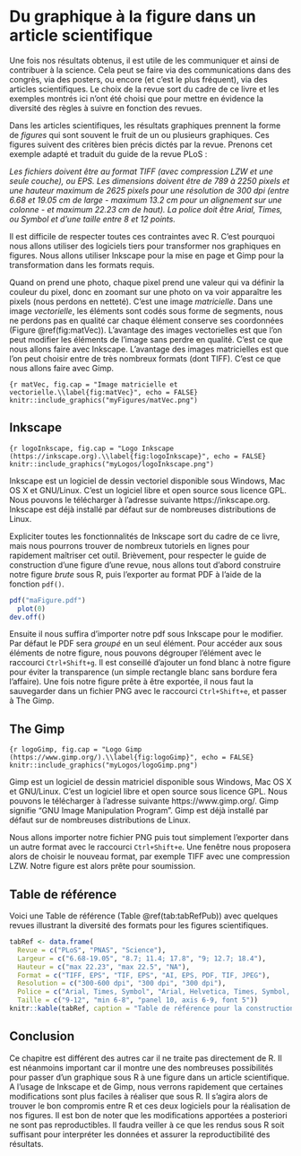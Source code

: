 # Du graphique à la figure dans un article scientifique {#graph4}

Une fois nos résultats obtenus, il est utile de les communiquer et ainsi de contribuer à la science. Cela peut se faire via des communications dans des congrès, via des posters, ou encore (et c’est le plus fréquent), via des articles scientifiques. Le choix de la revue sort du cadre de ce livre et les exemples montrés ici n’ont été choisi que pour mettre en évidence la diversité des règles à suivre en fonction des revues. 

Dans les articles scientifiques, les résultats graphiques prennent la forme de *figures* qui sont souvent le fruit de un ou plusieurs graphiques. Ces figures suivent des critères bien précis dictés par la revue. Prenons cet exemple adapté et traduit du guide de la revue PLoS :

*Les fichiers doivent être au format TIFF (avec compression LZW et une seule couche), ou EPS. Les dimensions doivent être de 789 à 2250 pixels et une hauteur maximum de 2625 pixels pour une résolution de 300 dpi (entre 6.68 et 19.05 cm de large - maximum 13.2 cm pour un alignement sur une colonne - et maximum 22.23 cm de haut). La police doit être Arial, Times, ou Symbol et d'une taille entre 8 et 12 points.*

Il est difficile de respecter toutes ces contraintes avec R. C'est pourquoi nous allons utiliser des logiciels tiers pour transformer nos graphiques en figures. Nous allons utiliser Inkscape pour la mise en page et Gimp pour la transformation dans les formats requis.

Quand on prend une photo, chaque pixel prend une valeur qui va définir la couleur du pixel, donc en zoomant sur une photo on va voir apparaître les pixels (nous perdons en netteté). C'est une image *matricielle*. Dans une image *vectorielle*, les éléments sont codés sous forme de segments, nous ne perdons pas en qualité car chaque élément conserve ses coordonnées (Figure \@ref(fig:matVec)). L'avantage des images vectorielles est que l'on peut modifier les éléments de l'image sans perdre en qualité. C'est ce que nous allons faire avec Inkscape. L'avantage des images matricielles est que l'on peut choisir entre de très nombreux formats (dont TIFF). C'est ce que nous allons faire avec Gimp.

```{r matVec, fig.cap = "Image matricielle et vectorielle.\\label{fig:matVec}", echo = FALSE}
knitr::include_graphics("myFigures/matVec.png")
```

## Inkscape

```{r logoInkscape, fig.cap = "Logo Inkscape (https://inkscape.org).\\label{fig:logoInkscape}", echo = FALSE}
knitr::include_graphics("myLogos/logoInkscape.png")
```

Inkscape est un logiciel de dessin vectoriel disponible sous Windows, Mac OS X et GNU/Linux. C'est un logiciel libre et open source sous licence GPL. Nous pouvons le télécharger à l'adresse suivante https://inkscape.org. Inkscape est déjà installé par défaut sur de nombreuses distributions de Linux. 

Expliciter toutes les fonctionnalités de Inkscape sort du cadre de ce livre, mais nous pourrons trouver de nombreux tutoriels en lignes pour rapidement maîtriser cet outil. Brièvement, pour respecter le guide de construction d'une figure d'une revue, nous allons tout d'abord construire notre figure *brute* sous R, puis l'exporter au format PDF à l'aide de la fonction `pdf()`. 

```r
pdf("maFigure.pdf")
  plot(0)
dev.off()
```

Ensuite il nous suffira d'importer notre pdf sous Inkscape pour le modifier. Par défaut le PDF sera *groupé* en un seul élément. Pour accéder aux sous éléments de notre figure, nous pouvons dégrouper l'élément avec le raccourci `Ctrl+Shift+g`. Il est conseillé d'ajouter un fond blanc à notre figure pour éviter la transparence (un simple rectangle blanc sans bordure fera l'affaire). Une fois notre figure prête à être exportée, il nous faut la sauvegarder dans un fichier PNG avec le raccourci `Ctrl+Shift+e`, et passer à The Gimp.

## The Gimp

```{r logoGimp, fig.cap = "Logo Gimp (https://www.gimp.org/).\\label{fig:logoGimp}", echo = FALSE}
knitr::include_graphics("myLogos/logoGimp.png")
```

Gimp est un logiciel de dessin matriciel disponible sous Windows, Mac OS X et GNU/Linux. C'est un logiciel libre et open source sous licence GPL. Nous pouvons le télécharger à l'adresse suivante https://www.gimp.org/. Gimp signifie "GNU Image Manipulation Program". Gimp est déjà installé par défaut sur de nombreuses distributions de Linux. 

Nous allons importer notre fichier PNG puis tout simplement l'exporter dans un autre format avec le raccourci `Ctrl+Shift+e`. Une fenêtre nous proposera alors de choisir le nouveau format, par exemple TIFF avec une compression LZW. Notre figure est alors prête pour soumission.

## Table de référence

Voici une Table de référence (Table \@ref(tab:tabRefPub)) avec quelques revues illustrant la diversité des formats pour les figures scientifiques. 

```r
tabRef <- data.frame(
  Revue = c("PLoS", "PNAS", "Science"), 
  Largeur = c("6.68-19.05", "8.7; 11.4; 17.8", "9; 12.7; 18.4"), 
  Hauteur = c("max 22.23", "max 22.5", "NA"), 
  Format = c("TIFF, EPS", "TIF, EPS", "AI, EPS, PDF, TIF, JPEG"), 
  Resolution = c("300-600 dpi", "300 dpi", "300 dpi"), 
  Police = c("Arial, Times, Symbol", "Arial, Helvetica, Times, Symbol, Mathematical Pi, European Pi", "Helvetica"), 
  Taille = c("9-12", "min 6-8", "panel 10, axis 6-9, font 5"))
knitr::kable(tabRef, caption = "Table de référence pour la construction des figures.\\label{tab:tabRefPub}")
```

## Conclusion

Ce chapitre est différent des autres car il ne traite pas directement de R. Il est néanmoins important car il montre une des nombreuses possibilités pour passer d’un graphique sous R à une figure dans un article scientifique. A l’usage de Inkscape et de Gimp, nous verrons rapidement que certaines modifications sont plus faciles à réaliser que sous R. Il s’agira alors de trouver le bon compromis entre R et ces deux logiciels pour la réalisation de nos figures. Il est bon de noter que les modifications apportées a posteriori ne sont pas reproductibles. Il faudra veiller à ce que les rendus sous R soit suffisant pour interpréter les données et assurer la reproductibilité des résultats. 

